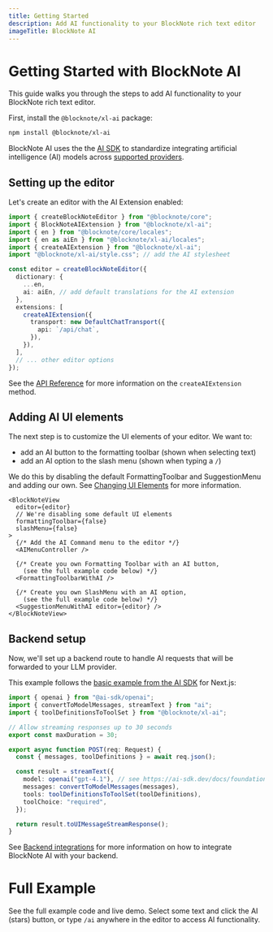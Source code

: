 ```yaml
---
title: Getting Started
description: Add AI functionality to your BlockNote rich text editor
imageTitle: BlockNote AI
---
```


# Getting Started with BlockNote AI

This guide walks you through the steps to add AI functionality to your BlockNote rich text editor.

First, install the `@blocknote/xl-ai` package:

```bash
npm install @blocknote/xl-ai
```

BlockNote AI uses the the [AI SDK](https://ai-sdk.dev/docs/foundations/overview) to standardize integrating artificial intelligence (AI) models across [supported providers](https://ai-sdk.dev/docs/foundations/providers-and-models).

## Setting up the editor

Let's create an editor with the AI Extension enabled:

```ts
import { createBlockNoteEditor } from "@blocknote/core";
import { BlockNoteAIExtension } from "@blocknote/xl-ai";
import { en } from "@blocknote/core/locales";
import { en as aiEn } from "@blocknote/xl-ai/locales";
import { createAIExtension } from "@blocknote/xl-ai";
import "@blocknote/xl-ai/style.css"; // add the AI stylesheet

const editor = createBlockNoteEditor({
  dictionary: {
    ...en,
    ai: aiEn, // add default translations for the AI extension
  },
  extensions: [
    createAIExtension({
      transport: new DefaultChatTransport({
        api: `/api/chat`,
      }),
    }),
  ],
  // ... other editor options
});
```

See the [API Reference](/docs/features/ai/reference) for more information on the `createAIExtension` method.

## Adding AI UI elements

The next step is to customize the UI elements of your editor.
We want to:

- add an AI button to the formatting toolbar (shown when selecting text)
- add an AI option to the slash menu (shown when typing a `/`)

We do this by disabling the default FormattingToolbar and SuggestionMenu and adding our own. See [Changing UI Elements](/docs/react/components) for more information.

```tsx
<BlockNoteView
  editor={editor}
  // We're disabling some default UI elements
  formattingToolbar={false}
  slashMenu={false}
>
  {/* Add the AI Command menu to the editor */}
  <AIMenuController />

  {/* Create you own Formatting Toolbar with an AI button,
    (see the full example code below) */}
  <FormattingToolbarWithAI />

  {/* Create you own SlashMenu with an AI option,
    (see the full example code below) */}
  <SuggestionMenuWithAI editor={editor} />
</BlockNoteView>
```

## Backend setup

Now, we'll set up a backend route to handle AI requests that will be forwarded to your LLM provider.

This example follows the [basic example from the AI SDK](https://ai-sdk.dev/docs/ai-sdk-ui/chatbot#example) for Next.js:

```ts app/api/chat/route.ts
import { openai } from "@ai-sdk/openai";
import { convertToModelMessages, streamText } from "ai";
import { toolDefinitionsToToolSet } from "@blocknote/xl-ai";

// Allow streaming responses up to 30 seconds
export const maxDuration = 30;

export async function POST(req: Request) {
  const { messages, toolDefinitions } = await req.json();

  const result = streamText({
    model: openai("gpt-4.1"), // see https://ai-sdk.dev/docs/foundations/providers-and-models
    messages: convertToModelMessages(messages),
    tools: toolDefinitionsToToolSet(toolDefinitions),
    toolChoice: "required",
  });

  return result.toUIMessageStreamResponse();
}
```

See [Backend integrations](/docs/features/ai/backend-integration) for more information on how to integrate BlockNote AI with your backend.

# Full Example

See the full example code and live demo. Select some text and click the AI (stars) button, or type `/ai` anywhere in the editor to access AI functionality.

<Example name="ai/minimal" />
